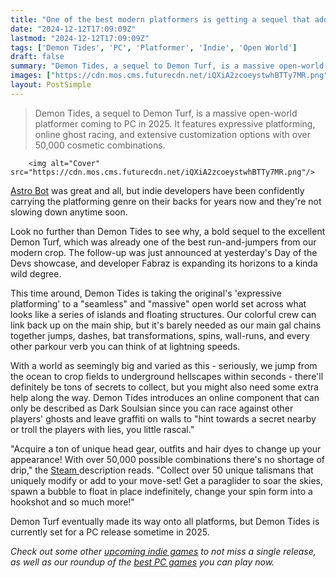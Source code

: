 ```yaml
---
title: "One of the best modern platformers is getting a sequel that adds a 'massive open world,' thousands of outfits, and Dark Souls-style multiplayer"
date: "2024-12-12T17:09:09Z"
lastmod: "2024-12-12T17:09:09Z"
tags: ['Demon Tides', 'PC', 'Platformer', 'Indie', 'Open World']
draft: false
summary: "Demon Tides, a sequel to Demon Turf, is a massive open-world platformer coming to PC in 2025.  It features expressive platforming, online ghost racing, and extensive customization options with over 50,000 cosmetic combinations."
images: ["https://cdn.mos.cms.futurecdn.net/iQXiA2zcoeystwhBTTy7MR.png"]
layout: PostSimple
---
```

> Demon Tides, a sequel to Demon Turf, is a massive open-world platformer coming to PC in 2025.  It features expressive platforming, online ghost racing, and extensive customization options with over 50,000 cosmetic combinations.


        <img alt="Cover" src="https://cdn.mos.cms.futurecdn.net/iQXiA2zcoeystwhBTTy7MR.png"/>
        
[Astro Bot](https://www.gamesradar.com/games/adventure/astro-bot-guide/) was great and all, but indie developers have been confidently carrying the platforming genre on their backs for years now and they're not slowing down anytime soon. 

Look no further than Demon Tides to see why, a bold sequel to the excellent Demon Turf, which was already one of the best run-and-jumpers from our modern crop. The follow-up was just announced at yesterday's Day of the Devs showcase, and developer Fabraz is expanding its horizons to a kinda wild degree. 

This time around, Demon Tides is taking the original's 'expressive platforming' to a "seamless" and "massive" open world set across what looks like a series of islands and floating structures. Our colorful crew can link back up on the main ship, but it's barely needed as our main gal chains together jumps, dashes, bat transformations, spins, wall-runs, and every other parkour verb you can think of at lightning speeds.

With a world as seemingly big and varied as this - seriously, we jump from the ocean to crop fields to underground hellscapes within seconds - there'll definitely be tons of secrets to collect, but you might also need some extra help along the way. Demon Tides introduces an online component that can only be described as Dark Soulsian since you can race against other players' ghosts and leave graffiti on walls to "hint towards a secret nearby or troll the players with lies, you little rascal."

"Acquire a ton of unique head gear, outfits and hair dyes to change up your appearance! With over 50,000 possible combinations there's no shortage of drip," the [Steam ](https://store.steampowered.com/app/2585890/Demon_Tides/)description reads. "Collect over 50 unique talismans that uniquely modify or add to your move-set! Get a paraglider to soar the skies, spawn a bubble to float in place indefinitely, change your spin form into a hookshot and so much more!"

Demon Turf eventually made its way onto all platforms, but Demon Tides is currently set for a PC release sometime in 2025.

*Check out some other *[<u><em>upcoming indie games</em></u>](https://www.gamesradar.com/upcoming-indie-games/)* to not miss a single release, as well as our roundup of the *[<em>best PC games</em>](https://www.gamesradar.com/best-pc-games/)* you can play now.*
        
